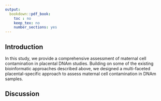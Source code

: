 ```yaml
---
output:
  bookdown::pdf_book:
    toc : no
    keep_tex: no
    number_sections: yes
---
```


## Introduction

In this study, we provide a comprehensive assessment of maternal cell contamination in placental DNAm studies. Building on some of the existing bioinformatic approaches described above, we designed a multi-faceted placental-specific approach to assess maternal cell contamination in DNAm samples.

## Discussion